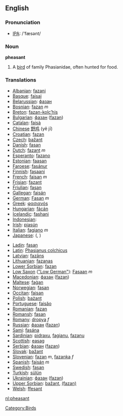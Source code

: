 ==English==

=== Pronunciation ===
*[[w:IPA|IPA]]: /'fæsənt/

=== Noun ===
'''pheasant'''
# A [[bird]] of family Phasianidae, often hunted for food.

=== Translations ===
{{top}}
*[[Albanian]]: [[fazani]]
*[[Basque]]: [[faisai]]
*[[Belarussian]]: [[фазан]]
*[[Bosnian]]: [[fazan]] ''m''
*[[Breton]]: [[fazan-kolc’his]]
*[[Bulgarian]]: [[фазан]] ([[fazan]])
*[[Catalan]]: [[faisà]]
*[[Chinese]] [[野鸡]] (yě jī)
*[[Croatian]]: [[fazan]]
*[[Czech]]: [[bažant]]
*[[Danish]]: [[fasan]]
*[[Dutch]]: [[fazant]] ''m''
*[[Esperanto]]: [[fazano]]
*[[Estonian]]: [[faasan]]
*[[Faroese]]: [[fasánur]]
*[[Finnish]]: [[fasaani]]
*[[French]]: [[faisan]] ''m''
*[[Frisian]]: [[fazant]]
*[[Friulian]]: [[fasan]]
*[[Gallegan]]: [[faisán]]
*[[German]]: [[Fasan]] ''m''
*[[Greek]]: [[φασιανόs]] '' ''
*[[Hungarian]]: [[fácán]]
*[[Icelandic]]: [[fashani]]
*[[Indonesian]]: [[]]
*[[Irish]]: [[piasún]]
*[[Italian]]: [[fagiano]] ''m''
*[[Japanese]]: [[]] ([[]], )
{{mid}}
*[[Ladin]]: [[fasan]]
*[[Latin]]: [[Phasianus colchicus]] '' ''
*[[Latvian]]: [[fazāns]]
*[[Lithuanian]]: [[fazanas]]
*[[Lower Sorbian]]: [[fazan]]
*[[Low Saxon]] ([["Low German"]]): [[Fasaan]] ''m''
*[[Macedonian]]: [[фазан]] ([[fazan]])
*[[Maltese]]: [[faġan]]
*[[Norwegian]]: [[fasan]]
*[[Occitan]]: [[faisan]]
*[[Polish]]: [[bażant]] '' ''
*[[Portuguese]]: [[faisăo]]
*[[Romanian]]: [[fazan]]
*[[Romansh]]: [[fasan]]
*[[Romany]]: [[dropya]] ''f''
*[[Russian]]: [[фазан]] ([[fazan]]) '' ''
*[[Sami]]: [[fasána]]
*[[Sardinian]]: [[pidraxu]], [[fagianu]], [[fazanu]]
*[[Scottish]]: [[easag]]
*[[Serbian]]: [[фазан]] ([[fazan]])
*[[Slovak]]: [[bažant]]
*[[Slovenian]]: [[fazan]] ''m'', [[fazanka]] ''f''
*[[Spanish]]: [[faisán]] ''m''
*[[Swedish]]: [[fasan]]
*[[Turkish]]: [[sülün]]
*[[Ukrainian]]: [[фазан]] ([[fazan]])
*[[Upper Sorbian]]: [[bažant]], [[(fazan)]]
*[[Welsh]]: [[ffesant]]
{{bottom}}

[[Category:Birds]]

[[nl:pheasant]]